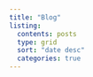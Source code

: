```yaml
---
title: "Blog"
listing:
  contents: posts
  type: grid
  sort: "date desc"
  categories: true
---
```



